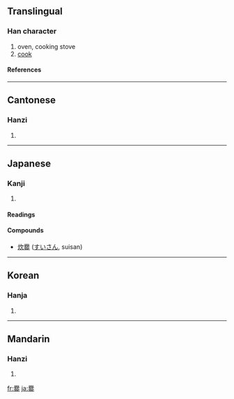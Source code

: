 ==Translingual==
===Han character===
{{Han char|rn=86|rad=火|as=25|sn=29|four=7780<sub>9</sub>|canj=竹月木木火 (HBDDF)}}
# oven, cooking stove
# [[cook]]
====References====
{{Han ref|kx=0688.210|dkj=19648|dj=1101.080|hdz=32251.030|uh=7228|ud=29224|bh=C679|bd=50809}}

----
==Cantonese==
===Hanzi===
{{yue-hanzi|jyut=|y=chyun3}}
# {{defn|Cantonese}}

----
==Japanese==
===Kanji===
{{ja-kanji|grade=|rs=火25}}
# {{defn|Japanese}} 
====Readings====
{{ja-readings|on=[[さん]] (san)|kun=[[かしぐ]] (kashigu), [[かまど]] (kamado)}}
====Compounds====
*[[炊爨]] ([[すいさん]], suisan)

----
==Korean==
===Hanja===
{{ko-hanja|hangeul=찬|eumhun=|rv=chan|mr=ch'an|y=chan}}
# {{defn|Korean}}

----
==Mandarin==
===Hanzi===
{{cmn-hanzi|pin=[[cuàn]] (cuan4)|wg=ts'uan<sup>4</sup>}}
# {{defn|Mandarin}}

[[fr:爨]]
[[ja:爨]]